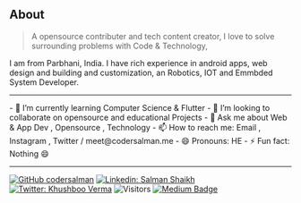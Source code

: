 ## About

> A opensource contributer and tech content creator, I love to solve surrounding problems with Code & Technology,

I am  from Parbhani, India.
I have rich experience in android apps, web design and building and customization, an Robotics, IOT and Emmbded System Developer.


<hr /> 
- 🌱 I’m currently learning Computer Science  & Flutter 
- 👯 I’m looking to collaborate on opensource and educational Projects 
- 💬 Ask me about Web & App Dev , Opensource , Technology
- 📫 How to reach me: Email , Instagram , Twitter / meet@codersalman.me
- 😄 Pronouns: HE
- ⚡ Fun fact: Nothing 😄 
<hr />

[![GitHub codersalman](https://img.shields.io/github/followers/codersalman?label=follow&style=social)](https://github.com/codersalman)
[![Linkedin: Salman Shaikh](https://img.shields.io/badge/-Salman%20Shaikh-blue?style=flat-square&logo=Linkedin&logoColor=white&link=https://www.linkedin.com/in/devsalmanshaikh/)](https://www.linkedin.com/in/devsalmanshaikh/)
[![Twitter: Khushboo Verma](https://img.shields.io/twitter/follow/Salman_8778?style=social)](https://twitter.com/Salman_8778)
![Visitors](https://visitor-badge.glitch.me/badge?page_id=codersalman&left_color=gray&right_color=blue)
[![Medium Badge](https://img.shields.io/badge/-@Codersalman-black?style=flat-square&labelColor=000000&logo=hashnode&link=https://hashnode.com/@Codersalman)](https://hashnode.com/@Codersalman)
